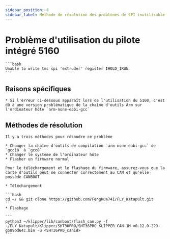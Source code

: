 ```yaml
---
sidebar_position: 8
sidebar_label: Méthode de résolution des problèmes de SPI inutilisable
---
```


# Problème d'utilisation du pilote intégré 5160

    ```bash
    Unable to write tmc spi 'extruder' register IHOLD_IRUN
    ```

## Raisons spécifiques

    * Si l'erreur ci-dessous apparaît lors de l'utilisation du 5160, c'est dû à une version problématique de la chaîne d'outils Arm sur l'ordinateur hôte `arm-none-eabi-gcc`

## Méthodes de résolution
    Il y a trois méthodes pour résoudre ce problème

    * Changer la chaîne d'outils de compilation `arm-none-eabi-gcc` de `gcc10` à `gcc8`
    * Changer le système de l'ordinateur hôte
    * Flasher un firmware normal

    Pour le téléchargement et le flashage du firmware, assurez-vous que la carte d'outils peut se connecter correctement au CAN et qu'elle possède CANBOOT

    * Téléchargement

    ```bash
    cd ~/ && git clone https://github.com/FengHua741/FLY_Katapult.git
    ```
    * Flashage

    ```
    python3 ~/klipper/lib/canboot/flash_can.py -f ~/FLY_Katapult/Klipper/SHT36PRO/SHT36PRO_KLIPPER_CAN-1M_v0.12.0-229-g589bd64c.bin -u <SHT36PRO_canid>
    ```